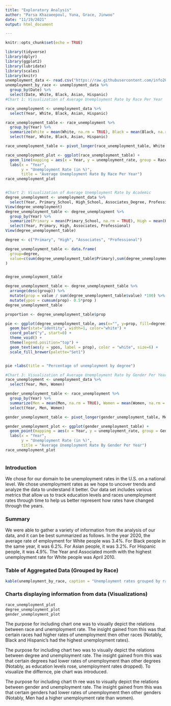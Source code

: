 ```yaml
---
title: "Exploratory Analysis"
author: "Parsa Khazaeepoul, Yuna, Grace, Jinwoo"
date: "11/19/2021"
output: html_document

---
```

```r
knitr::opts_chunk$set(echo = TRUE)

library(tidyverse)
library(dplyr)
library(ggplot2)
library(lubridate)
library(scales)
library(knitr)
unemployment_data <- read.csv("https://raw.githubusercontent.com/info201b-2021-aut/final-project-ydodobara/main/unemployment_data_us.csv?token=AV5HNBNQS2G3EMLZ3X2UWQLBT3JP2")
unemployment_by_race <- unemployment_data %>%
  group_by(Date) %>%
  select(Date, White, Black, Asian, Hispanic)
#Chart 1: Visualization of Average Unemployment Rate by Race Per Year 

race_unemployment <- unemployment_data %>%
  select(Year, White, Black, Asian, Hispanic)

race_unemployment_table <- race_unemployment %>%
  group_by(Year) %>%
  summarize(White = mean(White, na.rm = TRUE), Black = mean(Black, na.rm = TRUE), Asian = mean(Asian, na.rm = TRUE), Hispanic = mean(Hispanic, na.rm = TRUE)) %>%
  select(Year, White, Black, Asian, Hispanic)

race_unemployment_table <- pivot_longer(race_unemployment_table, White : Hispanic, names_to = "Race", values_to = "unemployment_rate")

race_unemployment_plot <- ggplot(race_unemployment_table) +
  geom_line(mapping = aes(x = Year, y = unemployment_rate, group = Race, color = Race)) +
  labs(x = "Year",
       y = "Unemployment Rate (in %)",
       title = "Average Unemployment Rate By Race Per Year")
race_unemployment_plot


#Chart 2: Visualization of Average Unemployment Rate by Academic
degree_unemployment <- unemployment_data %>% 
  select(Year, Primary_School, High_School, Associates_Degree, Professional_Degree) 
View(degree_unemployment)
degree_unemployment_table <- degree_unemployment %>%
  group_by(Year) %>%
  summarize(Primary = mean(Primary_School, na.rm = TRUE), High = mean(High_School, na.rm = TRUE), Associates = mean(Associates_Degree, na.rm = TRUE),  Professional = mean(Professional_Degree, na.rm = TRUE)) %>%
  select(Year, Primary, High, Associates, Professional)
View(degree_unemployment_table)

degree <- c("Primary", "High", "Associates", "Professional")

degree_unemployment_table <- data.frame(
  group=degree,
  value=c(sum(degree_unemployment_table$Primary),sum(degree_unemployment_table$High),sum(degree_unemployment_table$Associates), sum(degree_unemployment_table$Professional))
)


degree_unemployment_table

degree_unemployment_table <- degree_unemployment_table %>% 
  arrange(desc(group)) %>%
  mutate(prop = value / sum(degree_unemployment_table$value) *100) %>%
  mutate(ypos = cumsum(prop)- 0.5*prop )
degree_unemployment_table

proportion <- degree_unemployment_table$prop

pie <- ggplot(degree_unemployment_table, aes(x="", y=prop, fill=degree)) +
  geom_bar(stat="identity", width=1, color="white") +
  coord_polar("y", start=0) +
  theme_void() + 
  theme(legend.position="top") +
  geom_text(aes(y = ypos, label = prop), color = "white", size=6) +
  scale_fill_brewer(palette="Set1")


pie +labs(title = "Percentage of unemployment by degree")

#Chart 3: Visualization of Average Unemployment Rate by Gender Per Year 
race_unemployment <- unemployment_data %>%
  select(Year, Men, Women)

gender_unemployment_table <- race_unemployment %>%
  group_by(Year) %>%
  summarize(Men = mean(Men, na.rm = TRUE), Women = mean(Women, na.rm = TRUE)) %>%
  select(Year, Men, Women)

gender_unemployment_table <- pivot_longer(gender_unemployment_table, Men : Women, names_to = "Gender", values_to = "unemployment_rate")

gender_unemployment_plot <- ggplot(gender_unemployment_table) +
  geom_point(mapping = aes(x = Year, y = unemployment_rate, group = Gender, color = Gender)) +
  labs(x = "Year",
       y = "Unemployment Rate (in %)",
       title = "Average Unemployment Rate By Gender Per Year")
race_unemployment_plot



```

### Introduction
We chose for our domain to be unemployment rates in the U.S. on a national level. We chose unemployment rates as we hope to uncover trends and analyze the data to understand it better. Our data set includes various metrics that allow us to track education levels and races unemployment rates through time to help us better represent how rates have changed through the years. 

### Summary
We were able to gather a variety of information from the analysis of our data, and it can be best summarized as follows. In the year 2020, the average rate of employment for White people was 3.4%. For Black people in the same year, it was 6.2%. For Asian people, it was 3.2%. For Hispanic people, it was 4.9%. The Year and Associated month with the highest unemployment rate for White people was April 2010.

### Table of Aggregated Data (Grouped by Race)
```r

kable(unemployment_by_race, caption = "Unemployment rates grouped by race:")
```


### Charts displaying information from data (Visualizations)
```r
race_unemployment_plot
degree_unemployment_plot
gender_unemployment_plot
```

The purpose for including chart one was to visually depict the relations between race and unemployment rate. The insight gained from this was that certain races had higher rates of unemployment then other races (Notably, Black and Hispanic's had the highest unemployment rates).

The purpose for including chart two was to visually depict the relations between degree and unemployment rate. The insight gained from this was that certain degrees had lower rates of unemployment than other degrees (Notably, as education levels rose, unemployment rates dropped). To visualize the differnce, pie chart was introduced.

The purpose for including chart th    ree was to visually depict the relations between gender and unemployment rate. The insight gained from this was that certain genders had lower rates of unemployment then other genders (Notably, Men had a higher unemployment rate than women).
